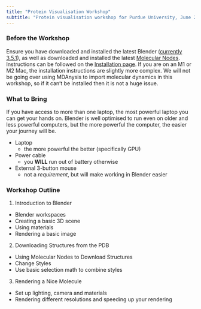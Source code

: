 ```yaml
---
title: "Protein Visualisation Workshop"
subtitle: "Protein visualisation workshop for Purdue University, June 2023."
---
```


### Before the Workshop

Ensure you have downloaded and installed the latest Blender ([currently 3.5.1](https://www.blender.org/download/)), as well as downloaded and installed the latest [Molecular Nodes](https://github.com/BradyAJohnston/MolecularNodes/releases). Instructions can be followed on the [Installation page](installation.qmd). If you are on an M1 or M2 Mac, the installation instructions are slightly more complex. We will not be going over using MDAnysis to import molecular dynamics in this workshop, so if it can't be installed then it is not a huge issue.

### What to Bring

If you have access to more than one laptop, the most powerful laptop you can get your hands on. Blender is well optimised to run even on older and less powerful computers, but the more powerful the computer, the easier your journey will be.

-   Laptop
    -   the more powerful the better (specifically GPU)
-   Power cable
    -   you **WILL** run out of battery otherwise
-   External 3-button mouse
    -   not a *requirement*, but will make working in Blender easier

### Workshop Outline

1.  Introduction to Blender

-   Blender workspaces
-   Creating a basic 3D scene
-   Using materials
-   Rendering a basic image

2.  Downloading Structures from the PDB

-   Using Molecular Nodes to Download Structures
-   Change Styles
-   Use basic selection math to combine styles

3.  Rendering a Nice Molecule

-   Set up lighting, camera and materials
-   Rendering different resolutions and speeding up your rendering